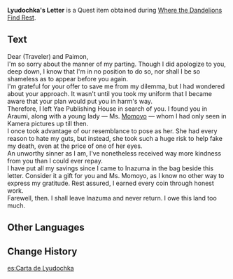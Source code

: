 {{Item Infobox
|id           = 101672
|image        = Book Letter.png
|type         = Quest Items
|description  = The letter that [[Lyudochka Snezhevna|Lyudochka]] asked someone from [[Yae Publishing House]] to pass on to you. It contains her reasons for leaving without saying why. However, whether you will accept her reasons for departing or not is a different story.<br />It was you who discovered her presence and changed her fate... Might you be able to do still more to change this ending for the better?
|source1      = [[Where the Dandelions Find Rest]]
}}
'''Lyudochka's Letter''' is a Quest item obtained during [[Where the Dandelions Find Rest]].

==Text==
Dear (Traveler) and Paimon,<br />
I'm so sorry about the manner of my parting. Though I did apologize to you, deep down, I know that I'm in no position to do so, nor shall I be so shameless as to appear before you again.<br />
I'm grateful for your offer to save me from my dilemma, but I had wondered about your approach. It wasn't until you took my uniform that I became aware that your plan would put you in harm's way.<br />
Therefore, I left Yae Publishing House in search of you. I found you in Araumi, along with a young lady &mdash; Ms. [[Momoyo]] &mdash; whom I had only seen in Kamera pictures up till then.<br />
I once took advantage of our resemblance to pose as her. She had every reason to hate my guts, but instead, she took such a huge risk to help fake my death, even at the price of one of her eyes.<br />
An unworthy sinner as I am, I've nonetheless received way more kindness from you than I could ever repay.<br />
I have put all my savings since I came to Inazuma in the bag beside this letter. Consider it a gift for you and Ms. Momoyo, as I know no other way to express my gratitude. Rest assured, I earned every coin through honest work.<br />
Farewell, then. I shall leave Inazuma and never return. I owe this land too much.

==Other Languages==
{{Other Languages
|default_hidden = 1
|en      = Lyudochka's Letter
|zhs     = 柳达希卡的信
|zhs_rm  = Liǔdáxīkǎ de Xìn
|zht     = 柳達希卡的信
|zht_rm  = Liǔdáxīkǎ de Xìn
|ja      = リュドヒカの手紙
|ja_rm   = Ryudohika no Tegami
|ko      = 류다치카의 편지
|ko_rm   = Ryudohika-ui Pyeonji
|es      = Carta de Lyudochka
|fr      = Lettre de Lyudochka
|ru      = Письмо Людочки
|th      = จดหมายของ Lyudochka
|th_rm   = 
|vi      = Thư Của Lyudochka
|de      = Lyudochkas Brief
|id      = Surat Lyudochka
|pt      = Carta de Lyudochka
|tr      = Lyudochka'nın Mektubu
|it      = Lettera di Lyudochka
}}

==Change History==
{{Change History|2.4}}

[[es:Carta de Lyudochka]]